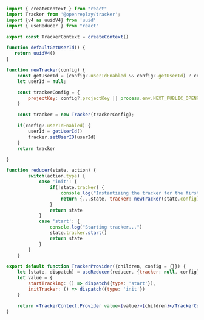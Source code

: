 
```jsx
import { createContext } from "react"
import Tracker from '@openreplay/tracker';
import {v4 as uuidV4} from 'uuid'
import { useReducer } from "react"

export const TrackerContext = createContext()

function defaultGetUserId() {
   return uuidV4() 
}

function newTracker(config) {
    const getUserId = (config?.userIdEnabled && config?.getUserId) ? config.getUserId : defaultGetUserId
    let userId = null;

    const trackerConfig = {
        projectKey: config?.projectKey || process.env.NEXT_PUBLIC_OPENREPLAY_PROJECT_KEY
    }

    const tracker = new Tracker(trackerConfig);

    if(config?.userIdEnabled) {
        userId = getUserId()
        tracker.setUserID(userId)
    }
    return tracker

}

function reducer(state, action) {
        switch(action.type) {
            case 'init': {
                if(!state.tracker) {
                    console.log("Instantiaing the tracker for the first time...")
                    return {...state, tracker: newTracker(state.config)}
                }
                return state
            }
            case 'start': {
                console.log("Starting tracker...")
                state.tracker.start()
                return state
            }
        }
    }

export default function TrackerProvider({children, config = {}}) {
    let [state, dispatch] = useReducer(reducer, {tracker: null, config})
    let value = {
        startTracking: () => dispatch({type: 'start'}),
        initTracker: () => dispatch({type: 'init'})
    }

    return <TrackerContext.Provider value={value}>{children}</TrackerContext.Provider>
}
```
